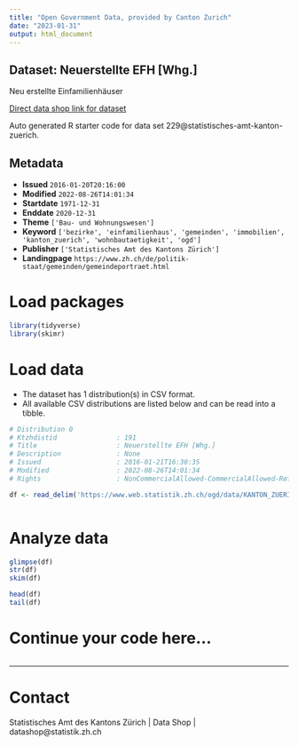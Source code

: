 ```yaml
---
title: "Open Government Data, provided by Canton Zurich"
date: "2023-01-31"
output: html_document
---
```


## Dataset: Neuerstellte EFH [Whg.]

Neu erstellte Einfamilienhäuser

[Direct data shop link for dataset](https://www.zh.ch/de/politik-staat/opendata.zhweb-noredirect.zhweb-cache.html#/datasets/229@statistisches-amt-kanton-zuerich)

Auto generated R starter code for data set 229@statistisches-amt-kanton-zuerich.

## Metadata

- **Issued** `2016-01-20T20:16:00`
- **Modified** `2022-08-26T14:01:34`
- **Startdate** `1971-12-31`
- **Enddate** `2020-12-31`
- **Theme** `['Bau- und Wohnungswesen']`
- **Keyword** `['bezirke', 'einfamilienhaus', 'gemeinden', 'immobilien', 'kanton_zuerich', 'wohnbautaetigkeit', 'ogd']`
- **Publisher** `['Statistisches Amt des Kantons Zürich']`
- **Landingpage** `https://www.zh.ch/de/politik-staat/gemeinden/gemeindeportraet.html`


# Load packages

```r

library(tidyverse)
library(skimr)

```

# Load data

-   The dataset has 1 distribution(s) in CSV format.
-   All available CSV distributions are listed below and can be read into a tibble.

```r

# Distribution 0
# Ktzhdistid               : 191
# Title                    : Neuerstellte EFH [Whg.]
# Description              : None
# Issued                   : 2016-01-21T16:30:35
# Modified                 : 2022-08-26T14:01:34
# Rights                   : NonCommercialAllowed-CommercialAllowed-ReferenceRequired

df <- read_delim('https://www.web.statistik.zh.ch/ogd/data/KANTON_ZUERICH_371.csv')



```

# Analyze data

```r

glimpse(df)
str(df)
skim(df)

head(df)
tail(df)

```

# Continue your code here...

```r

```

------------------------------------------------------------------------

# Contact

Statistisches Amt des Kantons Zürich | Data Shop | datashop@statistik.zh.ch
